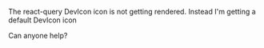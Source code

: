 The react-query DevIcon icon is not getting rendered. Instead I'm getting a default DevIcon icon

Can anyone help?
